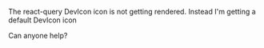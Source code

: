 The react-query DevIcon icon is not getting rendered. Instead I'm getting a default DevIcon icon

Can anyone help?
